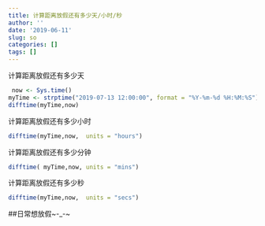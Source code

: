 ```yaml
---
title: 计算距离放假还有多少天/小时/秒
author: ''
date: '2019-06-11'
slug: so
categories: []
tags: []
---
```

计算距离放假还有多少天
```r
 now <- Sys.time()
myTime <- strptime("2019-07-13 12:00:00", format = "%Y-%m-%d %H:%M:%S")
difftime(myTime,now)
```
计算距离放假还有多少小时
```r
difftime(myTime,now,  units = "hours")
```
计算距离放假还有多少分钟
```r
difftime( myTime,now, units = "mins")
```
计算距离放假还有多少秒
```r
difftime(myTime,now,  units = "secs")
```
##日常想放假~-_-~
